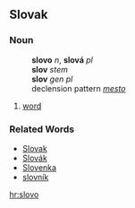 == Slovak ==
=== Noun ===
:'''slovo''' ''n'', '''slová''' ''pl''
:'''slov''' ''stem''
:'''slov''' ''gen pl''
:declension pattern ''[[Slovak declension pattern mesto|mesto]]''
# [[word]]
=== Related Words ===
* [[Slovak]]
* [[Slovák#Slovak|Slovák]]
* [[Slovenka#Slovak|Slovenka]]
* [[slovník#Slovak|slovník]]

[[hr:slovo]]